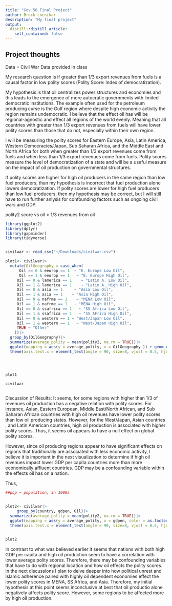 ```yaml
---
title: "Gov 50 Final Project"
author: Brock Locnikar
description: "My final project"
output:
  distill::distill_article:
    self_contained: false
---
```



## Project thoughts

Data =  Civil War Data provided in class


My research question is if greater than 1/3 export revenues from fuels is a causal factor in low polity scores (Polity Score:  Index of democratization). 

My hypothesis is that oil centralizes power structures and economies and this leads to the emergence of more autocratic governments with limited democratic institutions. The example often used for the petroleum producing curse is the Gulf region where despite high economic activity the region remains undemocratic. I believe that the effect oil has will be regional-agnostic and effect all regions of the world evenly. Meaning that all countries with greater than 1/3 export revenues from fuels will have lower polity scores than those that do not, especially within their own region. 


I will be measuring the polity scores for Eastern Europe, Asia, Latin America, Western Democracies/Japan, Sub Saharan Africa, and the Middle East and North Africa for both when greater than 1/3 export revenues come from fuels and when less than 1/3 export revenues come from fuels. Polity scores measure the level of democratization of a state and will be a useful measure on the impact of oil production on governmental structures.


If polity scores are higher for high oil producers in the same region than low fuel producers, than my hypothesis is incorrect that fuel production alone lowers democratization. If polity scores are lower for high fuel producers than low fuel producers, then my hypothesis may be correct, but I will still have to run further anlysis for confounding factors such as ongoing civil wars and GDP.



polity2 score vs oil > 1/3 revenues from oil
```r
library(ggplot2)
library(dplyr)
library(gapminder)
library(tidyverse)


civilwar <- read_csv("~/Downloads/civilwar.csv")

plot1<- civilwar|>
  mutate(OilGeography = case_when(
      Oil == 0 & eeurop == 1  ~ "E. Europe Low Oil",
      Oil == 1 & eeurop == 1   ~ "E. Europe High Oil",
     Oil == 0 & lamerica == 1    ~ "Latin A. Low Oil",
     Oil == 1 & lamerica == 1    ~ "Latin A. High Oil",
     Oil == 0 & asia == 1     ~ "Asia Low Oil",
     Oil == 1 & asia == 1    ~ "Asia High Oil",
     Oil == 0 & nafrme == 1    ~ "MENA Low Oil",
     Oil == 1 & nafrme == 1   ~ "MENA High Oil",
     Oil == 0 & ssafrica == 1   ~ "SS Africa Low Oil",
     Oil == 1 & ssafrica == 1   ~ "SS AFrica High Oil",
     Oil == 0 & western == 1 ~ "West/Japan Low Oil",
     Oil == 1 & western == 1   ~ "West/Japan High Oil",
     TRUE ~ "Other"
    ))|>
  group_by(OilGeography)|>
  summarize(average_polity = mean(polity2, na.rm = TRUE))|>
  ggplot(mapping = aes(y = average_polity, x = OilGeography )) + geom_col(color = "blue") +
  theme(axis.text.x = element_text(angle = 90, size=8, vjust = 0.5, hjust=1)) + labs(y = "Average Polity Score", 
                                                                             x = "Region and Oil Dependency", title = "Average Polity Score Vs. Oil Revenue By Region", subtitle = "High Oil = Greater 1/3 Revenues From Fuel Exports")



plot1

civilwar



```
Discussion of Results: It seems, for some regions with higher than 1/3 of revenues oil production has a negative relation with polity scores. For instance, Asian, Eastern European, Middle East/North African, and Sub Saharan African countries with high oil revenues have lower polity scores than low oil producing states. However, for the West/Japan, Asian countries , and Latin American countries, high oil production is associated with higher polity scores. Thus, it seems oil appears to have a null effect on global polity scores.

However, since oil producing regions appear to have significant effects on regions that traditionally are associated with less economic activity, I believe it is important in the next visualization to determine if high oil revenues impact lower GDP per capita countries more than more economically affluent countries. GDP may be a confounding variable within the effects oil has on a nation. 

Thus, 
```r
##pop ~ population, in 1000s


plot2<- civilwar|>
     group_by(country, gdpen, Oil)|>
  summarize(average_polity = mean(polity2, na.rm = TRUE))|>
  ggplot(mapping = aes(y = average_polity, x = gdpen, color = as.factor(Oil))) + geom_point() + scale_color_manual(values = c("0" ="blue", "1"= "red"))+
  theme(axis.text.x = element_text(angle = 90, size=8, vjust = 0.5, hjust=1)) + labs(y = "Average Polity Score", x = "Countries' GDP/POP Based on PWT 5.6, WDI 2001, and COW Energy Data  ", title = "Relationship Between GDP, Oil and Polity Scores") 
  

plot2

```
In contrast to what was believed earlier it seems that nations with both high GDP per capita and high oil production seem to have a correlation with lower average polity scores. Therefore, there may be confounding variables that have to do with regional location and how oil effects the polity scores. In the next discussions I plan to delve deeper into how political unrest and Islamic adherence paired with highly oil dependent economies effect the lower polity scores in MENA, SS Africa, and Asia. Therefore, my initial hypothesis at this point seems inconclusive at best that oil productio alone negatively affects polity score. However, some regions to be affected more by high oil production.  

